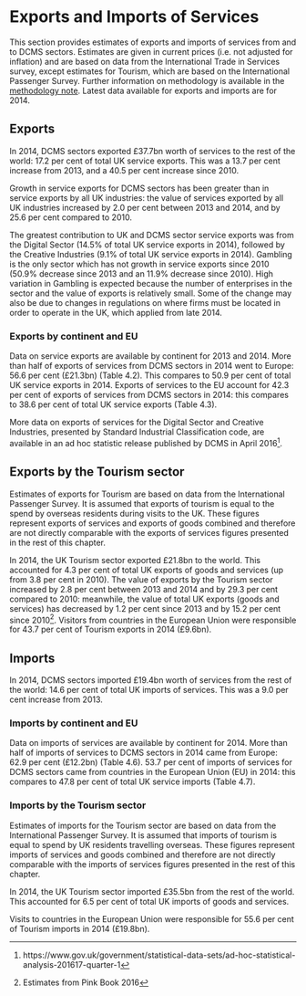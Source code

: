 # Exports and Imports of Services  {#exports_and_imports}

This section provides estimates of exports and imports of services from and to DCMS sectors. 
Estimates are given in current prices (i.e. not adjusted for inflation) and are based on data from the International Trade in Services survey, except estimates for Tourism, which are
based on the International Passenger Survey. 
Further information on methodology is available in the [methodology note](). 
Latest data available for exports and imports are for 2014.

## Exports

In 2014, DCMS sectors exported £37.7bn worth of services to the rest of the world: 17.2 per cent of total UK service exports. 
This was a 13.7 per cent increase from 2013, and a 40.5 per cent increase since 2010.

Growth in service exports for DCMS sectors has been greater than in service exports by all UK industries: the value of services exported by all UK industries increased by 2.0 per cent
between 2013 and 2014, and by 25.6 per cent compared to 2010.

The greatest contribution to UK and DCMS sector service exports was from the Digital Sector (14.5% of total UK service exports in 2014), followed by the Creative Industries (9.1% of total
UK service exports in 2014).
Gambling is the only sector which has not growth in service exports since 2010 (50.9% decrease since 2013 and an 11.9% decrease since 2010). 
High variation in Gambling is expected because the number of enterprises in the sector and the value of exports is
relatively small. 
Some of the change may also be due to changes in regulations on where firms must be located in order to operate in the UK, which applied from late 2014.

### Exports by continent and EU
Data on service exports are available by continent for 2013 and 2014. 
More than half of exports of services from DCMS sectors in 2014 went to Europe: 56.6 per cent (£21.3bn) (Table 4.2). 
This compares to 50.9 per cent of total UK service exports in 2014. 
Exports of services to the EU account for 42.3 per cent of exports of services from DCMS sectors in 2014: this compares to 38.6 per cent of total UK service exports (Table 4.3). 

More data on exports of services for the Digital Sector and Creative Industries, presented by Standard Industrial Classification code, are available in an ad hoc statistic release published by DCMS in April 2016[^2].

[^2]: https://www.gov.uk/government/statistical-data-sets/ad-hoc-statistical-analysis-201617-quarter-1

## Exports by the Tourism sector
Estimates of exports for Tourism are based on data from the International Passenger Survey.
It is assumed that exports of tourism is equal to the spend by overseas residents during visits
to the UK. These figures represent exports of services and exports of goods combined and
therefore are not directly comparable with the exports of services figures presented in the rest of this chapter.

In 2014, the UK Tourism sector exported £21.8bn to the world.
This accounted for 4.3 per cent of total UK exports of goods and services (up from 3.8 per cent in 2010).
The value of exports by the Tourism sector increased by 2.8 per cent between 2013 and 2014 and by 29.3 per cent compared to 2010: meanwhile, the value of total UK exports (goods and services) has decreased by 1.2 per cent since 2013 and by 15.2 per cent since 2010[^3].
Visitors from countries in the European Union were responsible for 43.7 per cent of Tourism exports in 2014 (£9.6bn).

[^3]: Estimates from Pink Book 2016

## Imports
In 2014, DCMS sectors imported £19.4bn worth of services from the rest of the world: 14.6 per cent of total UK imports of services. This was a 9.0 per cent increase from 2013.

### Imports by continent and EU
Data on imports of services are available by continent for 2014. More than half of imports of services to DCMS sectors in 2014 came from Europe: 62.9 per cent (£12.2bn) (Table 4.6).
53.7 per cent of imports of services for DCMS sectors came from countries in the European Union (EU) in 2014: this compares to 47.8 per cent of total UK service imports (Table 4.7).

### Imports by the Tourism sector
Estimates of imports for the Tourism sector are based on data from the International Passenger Survey. 
It is assumed that imports of tourism is equal to spend by UK residents travelling overseas. 
These figures represent imports of services and goods combined and therefore are not directly comparable with the imports of services figures presented in the rest of this chapter.

In 2014, the UK Tourism sector imported £35.5bn from the rest of the world. 
This accounted for 6.5 per cent of total UK imports of goods and services.

Visits to countries in the European Union were responsible for 55.6 per cent of Tourism imports in 2014 (£19.8bn).
